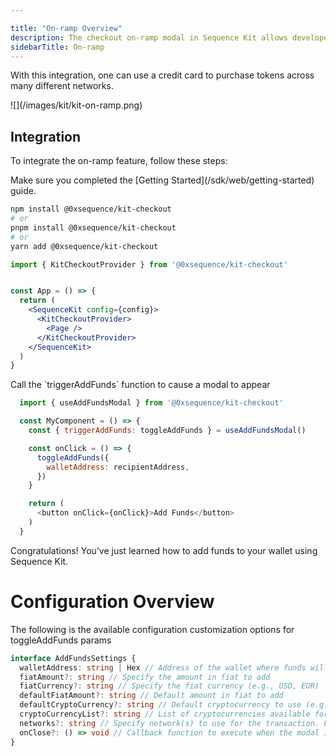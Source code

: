 ---

title: "On-ramp Overview"
description: The checkout on-ramp modal in Sequence Kit allows developers to easily onboard users with fiat currency into cryptocurrency using a credit card.
sidebarTitle: On-ramp
---

With this integration, one can use a credit card to purchase tokens across many different networks.
<Frame>
![](/images/kit/kit-on-ramp.png)
</Frame>


## Integration
To integrate the on-ramp feature, follow these steps:


<Steps>

<Step title="Setup Sequence Kit">
  Make sure you completed the [Getting Started](/sdk/web/getting-started) guide.
</Step>

<Step title="1. Install the `kit-checkout` Module:">

```bash
npm install @0xsequence/kit-checkout
# or
pnpm install @0xsequence/kit-checkout
# or
yarn add @0xsequence/kit-checkout
```

</Step>
<Step title="2. Place the `KitCheckoutProvider` Below the Sequence Kit Core Provider in your App:">

```jsx
import { KitCheckoutProvider } from '@0xsequence/kit-checkout'


const App = () => {
  return (
    <SequenceKit config={config}>
      <KitCheckoutProvider>
        <Page />
      </KitCheckoutProvider>
    </SequenceKit>
  )
}
```

</Step>
<Step title="3. Adding Funds with a Credit Card">
Call the `triggerAddFunds` function to cause a modal to appear

```js
  import { useAddFundsModal } from '@0xsequence/kit-checkout'

  const MyComponent = () => {
    const { triggerAddFunds: toggleAddFunds } = useAddFundsModal()

    const onClick = () => {
      toggleAddFunds({
        walletAddress: recipientAddress,
      })
    }

    return (
      <button onClick={onClick}>Add Funds</button>
    )
  }
```
</Step>
</Steps>

Congratulations! You’ve just learned how to add funds to your wallet using Sequence Kit.

# Configuration Overview

The following is the available configuration customization options for toggleAddFunds params

```ts
interface AddFundsSettings {
  walletAddress: string | Hex // Address of the wallet where funds will be added
  fiatAmount?: string // Specify the amount in fiat to add
  fiatCurrency?: string // Specify the fiat currency (e.g., USD, EUR)
  defaultFiatAmount?: string // Default amount in fiat to add
  defaultCryptoCurrency?: string // Default cryptocurrency to use (e.g., ETH, BTC)
  cryptoCurrencyList?: string // List of cryptocurrencies available for selection. Example: "USDT,BTC,USDC"
  networks?: string // Specify network(s) to use for the transaction. Example: "mainnet,ethereum"
  onClose?: () => void // Callback function to execute when the modal is closed
}
```